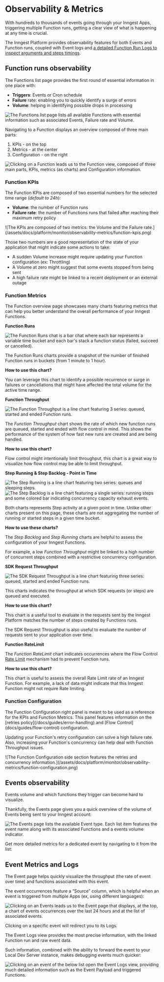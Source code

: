 
# Observability & Metrics


With hundreds to thousands of events going through your Inngest Apps, triggering multiple Function runs, getting a clear view of what is happening at any time is crucial.

The Inngest Platform provides observability features for both Events and Function runs, coupled with Event logs and [a detailed Function Run Logs to inspect arguments and steps timings](/docs/platform/monitor/inspecting-function-runs).

## Function runs observability

The Functions list page provides the first round of essential information in one place with:

- **Triggers**: Events or Cron schedule
- **Failure** rate: enabling you to quickly identify a surge of errors
- **Volume**: helping in identifying possible drops in processing

![The Functions list page lists all available Functions with essential information such as associated Events, Failure rate and Volume.](/assets/docs/platform/monitor/observability-metrics/functions-list.png)

Navigating to a Function displays an overview composed of three main parts:

1. KPIs - on the top
2. Metrics - at the center
3. Configuration - on the right

![Clicking on a Function leads us to the Function view, composed of three main parts, KPIs, metrics (as charts) and Configuration information.](/assets/docs/platform/monitor/observability-metrics/function-view.png)

### Function KPIs

The Function KPIs are composed of two essential numbers for the selected time range (_default to 24h_):

<Row>

<Col>

- **Volume**: the number of Function runs
- **Failure rate**: the number of Functions runs that failed after reaching their maximum retry policy
</Col>
<Col>
![The KPIs are composed of two metrics: the Volume and the Failure rate.](/assets/docs/platform/monitor/observability-metrics/function-kpis.png)
</Col>

</Row>

Those two numbers are a good representation of the state of your application that might indicate some actions to take:

- A sudden Volume increase might require updating your Function configuration (ex: Throttling)
- A Volume at zero might suggest that some events stopped from being sent
- A high failure rate might be linked to a recent deployment or an external outage

### Function Metrics

The Function overview page showcases many charts featuring metrics that can help you better understand the overall performance of your Inngest Functions.

**Function Runs**

![The Function Runs chat is a bar chat where each bar represents a variable time bucket and each bar's stack a function status (failed, succeed or cancelled).](/assets/docs/platform/monitor/observability-metrics/function-metrics-runs.png)

The Function Runs charts provide a snapshot of the number of finished Function runs in buckets (from 1 minute to 1 hour).

<Callout variant="info">

**How to use this chart?**

You can leverage this chart to identify a possible recurrence or surge in failures or cancellations that might have affected the total volume for the active time range.

</Callout>

**Function Throughput**

![The Function Throughput is a line chart featuring 3 series: queued, started and ended Function runs.](/assets/docs/platform/monitor/observability-metrics/function-metrics-throughput.png)

The _Function Throughput_ chart shows the rate of which new function runs are queued, started and ended with flow control in mind. This shows the performance of the system of how fast new runs are created and are being handled.

<Callout variant="info">

**How to use this chart?**

Flow control might intentionally limit throughput, this chart is a great way to visualize how flow control may be able to limit throughput.

</Callout>

**Step Running & Step Backlog  - Point in Time**

![The Step Running is a line chart featuring two series: queues and sleeping steps.](/assets/docs/platform/monitor/observability-metrics/function-metrics-step-backlog.png)
![The Step Backlog is a line chart featuring a single series: running steps and some colored bar indicating concurrency capacity exhaust events.](/assets/docs/platform/monitor/observability-metrics/function-metrics-step-running.png)

Both charts represents Step activity at a given point in time. Unlike other charts present on this page, these charts are not
aggregating the number of running or started steps in a given time bucket.

<Callout variant="info">

**How to use these charts?**

The _Step Backlog_ and _Step Running_ charts are helpful to assess the configuration of your Inngest Functions.

For example, a low _Function Throughput_ might be linked to a high number of concurrent steps combined with a restrictive concurrency configuration.

</Callout>

**SDK Request Throughput**

![The SDK Request Throughput is a line chart featuring three series: queued, started and ended Function runs.](/assets/docs/platform/monitor/observability-metrics/function-metrics-sdk-request-throughput.png)

This charts indicates the throughput at which SDK requests (or steps) are queued and executed.

<Callout variant="info">

**How to use this chart?**

This chart is a useful tool to evaluate in the requests sent by the Inngest Platform matches the number of steps created by Functions runs.

The SDK Request Throughput is also useful to evaluate the number of requests sent to your application over time.

</Callout>

**Function RateLimit**

The _Function RateLimit_ chart indicates occurrences where the Flow Control [Rate Limit](/docs/guides/rate-limiting) mechanism had to prevent Function runs.

<Callout variant="info">

**How to use this chart?**

This chart is useful to assess the overall Rate Limit rate of an Inngest Function. For example, a lack of data might indicate that this Inngest Function might not require Rate limiting.

</Callout>

### Function Configuration


<Row>

<Col>
The Function Configuration right panel is meant to be used as a reference for the KPIs and Function Metrics. This panel features information on the [retries policy](/docs/guides/error-handling) and [Flow Control](docs/guides/flow-control) configuration.

Updating your Function's retry configuration can solve a high failure rate. Also, increasing your Function's concurrency can help deal with Function Throughput issues.
</Col>

<Col>
![The Function Configuration side section features the retries and concurrency information.](/assets/docs/platform/monitor/observability-metrics/function-configuration.png)
</Col>

</Row>


## Events observability

Events volume and which functions they trigger can become hard to visualize.

Thankfully, the Events page gives you a quick overview of the volume of Events being sent to your Inngest account:

![The Events page lists the available Event type. Each list item features the event name along with its associated Functions and a events volume indicator.](/assets/docs/platform/monitor/observability-metrics/events-list.png)

Get more detailed metrics for a dedicated event by navigating to it from the list:

## Event Metrics and Logs

The Event page helps quickly visualize the throughput (the rate of event over time) and functions associated with this event.

The event occurrences feature a “Source” column, which is helpful when an event is triggered from multiple Apps (ex, using different languages):

![Clicking on an Events leads us to the Event page that displays, at the top, a chart of events occurrences over the last 24 hours and at the list of associated events.](/assets/docs/platform/monitor/observability-metrics/event-view.png)

Clicking on a specific event will redirect you to its Logs.

The Event Logs view provides the most precise information, with the linked Function run and raw event data.

Such information, combined with the ability to forward the event to your Local Dev Server instance, makes debugging events much quicker:

![Clicking on an event of the below list open the Event Logs view, providing much detailed information such as the Event Payload and triggered Functions.](/assets/docs/platform/monitor/observability-metrics/event-logs-view.png)

